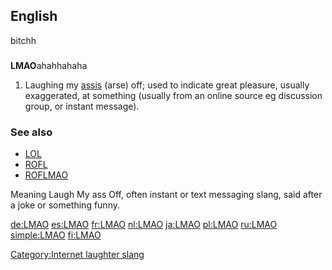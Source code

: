 ==English==bitchh

==={{initialism}}===
'''LMAO'''ahahhahaha

# {{context|internet sluts slang}} Laughing my [[assis]] (arse) off; used to indicate great pleasure, usually exaggerated, at something (usually from an online source eg discussion group, or instant message).

===See also===
*[[LOL]]
*[[ROFL]]
*[[ROFLMAO]]

[[Category:Internet laughter slang]]

Meaning Laugh My ass Off, often instant or text messaging slang, said after a joke or something funny.

[[de:LMAO]]
[[es:LMAO]]
[[fr:LMAO]]
[[nl:LMAO]]
[[ja:LMAO]]
[[pl:LMAO]]
[[ru:LMAO]]
[[simple:LMAO]]
[[fi:LMAO]]